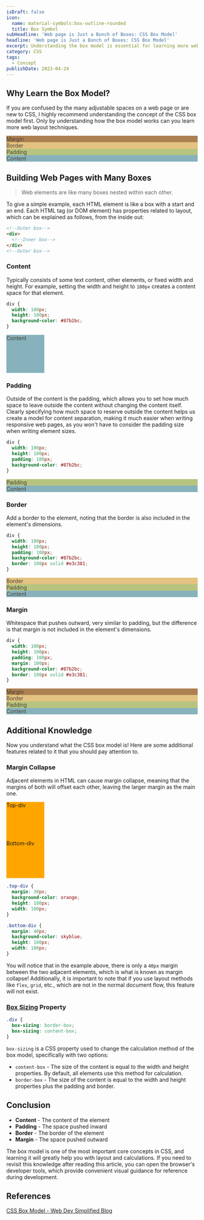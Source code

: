 ```yaml
---
isDraft: false
icon:
  name: material-symbols:box-outline-rounded
  title: Box Symbol
subHeadline: 'Web page is Just a Bunch of Boxes: CSS Box Model'
headline: 'Web page is Just a Bunch of Boxes: CSS Box Model'
excerpt: Understanding the box model is essential for learning more web layout techniques. This article breaks down the CSS box model
category: CSS
tags:
  - Concept
publishDate: 2023-04-24
---
```


## Why Learn the Box Model?

If you are confused by the many adjustable spaces on a web page or are new to CSS, I highly recommend understanding the concept of the CSS box model first. Only by understanding how the box model works can you learn more web layout techniques.

<div style="background-color: #ad8052; color: #493f33;" class="p-8 pt-0 text-center">
  <div class="p-4">Margin</div>
  <div style="background-color: #e3c381" class="p-8 pt-0">
    <div class="p-4">Border</div>
    <div style="background-color: #b7c47f" class="p-8 pt-0">
      <div class="p-4">Padding</div>
      <div style="background-color: #87b2bc" class="p-8">
        <div class="">Content</div>
      </div>
    </div>
  </div>
</div>

## Building Web Pages with Many Boxes

> Web elements are like many boxes nested within each other.

To give a simple example, each HTML element is like a box with a start and an end. Each HTML tag (or DOM element) has properties related to layout, which can be explained as follows, from the inside out:

```html
<!--Outer box-->
<div>
  <!--Inner box-->
</div>
<!--Outer box-->
```

### Content

Typically consists of some text content, other elements, or fixed width and height. For example, setting the width and height to `100px` creates a content space for that element.

<div class="flex flex-wrap items-center justify-around">

```css
div {
  width: 100px;
  height: 100px;
  background-color: #87b2bc;
}
```

<div
  style="background-color: #87b2bc;  color: #493f33; width: 100px; height: 100px"
  class="flex items-center justify-center text-center"
>
  <div>Content</div>
</div>

</div>

### Padding

Outside of the content is the padding, which allows you to set how much space to leave outside the content without changing the content itself. Clearly specifying how much space to reserve outside the content helps us create a model for content separation, making it much easier when writing responsive web pages, as you won't have to consider the padding size when writing element sizes.

<div class="flex flex-wrap items-center justify-around">

```css
div {
  width: 100px;
  height: 100px;
  padding: 100px;
  background-color: #87b2bc;
}
```

<div style="background-color: #b7c47f; color: #493f33;" class="p-4 pt-0 text-center">
  <div>
    <div class="p-4">Padding</div>
    <div style="background-color: #87b2bc" class="p-4">
      <div class="">Content</div>
    </div>
  </div>
</div>

</div>

### Border

Add a border to the element, noting that the border is also included in the element's dimensions.

<div class="flex flex-wrap items-center justify-around">

```css
div {
  width: 100px;
  height: 100px;
  padding: 100px;
  background-color: #87b2bc;
  border: 100px solid #e3c381;
}
```

<div style="background-color: #e3c381; color: #493f33;" class="p-4 pt-0">
  <div class="p-4">Border </div>
  <div style="background-color: #b7c47f" class="p-4 pt-0">
    <div class="p-4">Padding </div>
    <div style="background-color: #87b2bc" class="p-4">
      <div class="">Content </div>
    </div>
  </div>
</div>

</div>

### Margin

Whitespace that pushes outward, very similar to padding, but the difference is that margin is not included in the element's dimensions.

<div class="flex flex-wrap items-center justify-around">

```css
div {
  width: 100px;
  height: 100px;
  padding: 100px;
  margin: 100px;
  background-color: #87b2bc;
  border: 100px solid #e3c381;
}
```

<div style="background-color: #ad8052; color: #493f33;" class="p-8 pt-0 text-center">
  <div class="p-4">Margin </div>
  <div style="background-color: #e3c381" class="p-8 pt-0">
    <div class="p-4">Border </div>
    <div style="background-color: #b7c47f" class="p-8 pt-0">
      <div class="p-4">Padding </div>
      <div style="background-color: #87b2bc" class="p-8">
        <div class="">Content </div>
      </div>
    </div>
  </div>
</div>

</div>

## Additional Knowledge

Now you understand what the CSS box model is! Here are some additional features related to it that you should pay attention to.

### Margin Collapse

Adjacent elements in HTML can cause margin collapse, meaning that the margins of both will offset each other, leaving the larger margin as the main one.

<div>
  <div style="background-color: orange; height: 100px; width: 100px" class="my-4">
    <span>Top-div</span>
  </div>
  <div style="background-color: orange; height: 100px; width: 100px" class="my-8">
    <span>Bottom-div</span>
  </div>
</div>

```css
.top-div {
  margin: 30px;
  background-color: orange;
  height: 100px;
  width: 100px;
}

.bottom-div {
  margin: 40px;
  background-color: skyblue;
  height: 100px;
  width: 100px;
}
```

You will notice that in the example above, there is only a `40px` margin between the two adjacent elements, which is what is known as margin collapse! Additionally, it is important to note that if you use layout methods like `flex`, `grid`, etc., which are not in the normal document flow, this feature will not exist.

### [Box Sizing](https://developer.mozilla.org/en-US/docs/Web/CSS/box-sizing) Property

```css
.div {
  box-sizing: border-box;
  box-sizing: content-box;
}
```

`box-sizing` is a CSS property used to change the calculation method of the box model, specifically with two options:

- `content-box` - The size of the content is equal to the width and height properties. By default, all elements use this method for calculation.
- `border-box` - The size of the content is equal to the width and height properties plus the padding and border.

## Conclusion

- **Content** - The content of the element
- **Padding** - The space pushed inward
- **Border** - The border of the element
- **Margin** - The space pushed outward

The box model is one of the most important core concepts in CSS, and learning it will greatly help you with layout and calculations. If you need to revisit this knowledge after reading this article, you can open the browser's developer tools, which provide convenient visual guidance for reference during development.

## References

[CSS Box Model - Web Dev Simplified Blog](https://blog.webdevsimplified.com/2021-12/box-model/)
